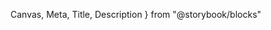   Canvas,
  Meta,
  Title,
  Description
} from "@storybook/blocks"

<Meta of={DataTableStories} />

<Title />

This is a standard data list component. Or simply an HTML Table on steroids.  
It can render a simple table, sort by columns and reorder rows with the drag n drop feature

<Canvas of={DataTableStories.Standard} />

# Props

The component is based on the HTML table element, so it has all of its standard props.  
Besides that, it has some more custom props:

## data

`Row[]`  
**required**  
The `data` prop is the list of rows to be rendered by the component. 
It expects an array of objects. Usually each property of the object maps to a column but that is totally customizable using the property `columnDefs`

## keyExtractor

`keyof Row`  
**required**  
This is the propery of the object in the data array that has its unique identifier. Usually name **id**.

## columnDefs

**required**  
An array of column definitions dictating how to display data. Only the columns specified here will be displayed.  
Each item of the array can have:

### column
`keyof Row` **required**

The data property related to the current column

### headerTitle
`string`  

The string to be shown in the header of the column

### customHeader
`JSX.Element`  

When you want to render something more that just a string as the column header

### customCellRenderer
`(Row) => JSX.Element`  

When you want to render more than the property value in the cell. This function returns a JSX.Element. It's great for condition rendering and custom elements.

### align
`"left"` `"center"` `"right"`  
The aligment of the text from the header and the body column

### wrapContent
`"wrap"` `"nowrap"`

The behavior of the text inside both the column header and the body cell to allow it to break if there are no space left or to force it to stay in the same line. Defaults to "wrap".

## customRowStyle
`(Row) => string`  

A function that returns a string to be applied as the class of the row. Perfect for row styles that can differ depending on a value.

<Canvas of={DataTableStories.CustomRowStyle} />

## hiddenHeader
`boolean`  

A boolean for when the header row is not necessary. Defaults to false.

<Canvas of={DataTableStories.HiddenHeader} />

## stickyHeader
`boolean`  

A boolean for when the header should be fixed at the top. Defaults to false

<Canvas of={DataTableStories.StickyHeader} />